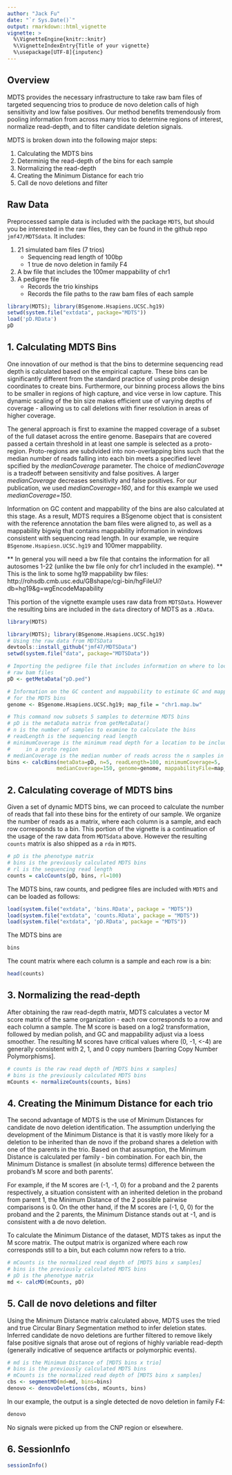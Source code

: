 ```yaml
---
author: "Jack Fu"
date: "`r Sys.Date()`"
output: rmarkdown::html_vignette
vignette: >
  %\VignetteEngine{knitr::knitr}
  %\VignetteIndexEntry{Title of your vignette}
  %\usepackage[UTF-8]{inputenc}
---
```


## Overview

MDTS provides the necessary infrastructure to take raw bam files of targeted 
sequencing trios to produce de novo deletion calls of high sensitivity and low 
false positives. Our method benefits tremendously from pooling information from 
across many trios to determine regions of interest, normalize read-depth, and to
filter candidate deletion signals.

MDTS is broken down into the following major steps:

1. Calculating the MDTS bins
2. Determinig the read-depth of the bins for each sample
3. Normalizing the read-depth
4. Creating the Minimum Distance for each trio
5. Call de novo deletions and filter

## Raw Data

Preprocessed sample data is included with the package `MDTS`, but should you be 
interested in the raw files, they can be found in the github repo 
`jmf47/MDTSdata`. It includes:

1. 21 simulated bam files (7 trios)
      + Sequencing read length of 100bp 
      + 1 true de novo deletion in family F4
2. A bw file that includes the 100mer mappability of chr1
3. A pedigree file 
      + Records the trio kinships 
      + Records the file paths to the raw bam files of each sample
      
```r
library(MDTS); library(BSgenome.Hsapiens.UCSC.hg19)
setwd(system.file("extdata", package="MDTS"))
load('pD.RData')
pD
```

## 1. Calculating MDTS Bins

One innovation of our method is that the bins to determine sequencing read depth
is calculated based on the empirical capture. These bins can be significantly 
different from the standard practice of using probe design coordinates to create
bins. Furthermore, our binning process allows the bins to be smaller in regions 
of high capture, and vice verse in low capture. This dynamic scaling of the bin 
size makes efficient use of varying depths of coverage - allowing us to call 
deletions with finer resolution in areas of higher coverage.

The general approach is first to examine the mapped coverage of a subset of the 
full dataset across the entire genome. Basepairs that are covered passed a 
certain threshold in at least one sample is selected as a proto-region. 
Proto-regions are subdvided into non-overlapping bins such that the median 
number of reads falling into each bin meets a specified level spcified by the 
*medianCoverage* parameter. The choice of *medianCoverage* is a tradeoff between
sensitivity and false positives. A larger *medianCoverage* decreases sensitivity
and false positives. For our publication, we used *medianCoverage=160*, and for 
this example we used *medianCoverage=150*.

Information on GC content and mappability of the bins are also calculated at 
this stage. As a result, MDTS requires a BSgenome object that is consistent with
the reference annotation the bam files were aligned to, as well as a mappability
bigwig that contains mappability information in windows consistent with 
sequencing read length. In our example, we require `BSgenome.Hsapiesn.UCSC.hg19`
and 100mer mappability.

** In general you will need a bw file that contains the information for all
autosomes 1-22 (unlike the bw file only for chr1 included in the example). **
This is the link to some hg19 mappability bw files:
http://rohsdb.cmb.usc.edu/GBshape/cgi-bin/hgFileUi?db=hg19&g=wgEncodeMapability

This portion of the vignette example uses raw data from `MDTSData`. However 
the resulting bins are included in the `data` directory of MDTS as a `.RData`.

```r
library(MDTS)
```

```r
library(MDTS); library(BSgenome.Hsapiens.UCSC.hg19)
# Using the raw data from MDTSData
devtools::install_github("jmf47/MDTSData")
setwd(system.file("data", package="MDTSData")) 

# Importing the pedigree file that includes information on where to locate the 
# raw bam files
pD <- getMetaData("pD.ped")

# Information on the GC content and mappability to estimate GC and mappability 
# for the MDTS bins
genome <- BSgenome.Hsapiens.UCSC.hg19; map_file = "chr1.map.bw"

# This command now subsets 5 samples to determine MDTS bins
# pD is the metaData matrix from getMetaData()
# n is the number of samples to examine to calculate the bins
# readLength is the sequencing read length
# minimumCoverage is the minimum read depth for a location to be included 
#     in a proto region
# medianCoverage is the median number of reads across the n samples in a bin
bins <- calcBins(metaData=pD, n=5, readLength=100, minimumCoverage=5, 
                medianCoverage=150, genome=genome, mappabilityFile=map_file)
```

## 2. Calculating coverage of MDTS bins

Given a set of dynamic MDTS bins, we can proceed to calculate the number of 
reads that fall into these bins for the entirety of our sample. We organize the 
number of reads as a matrix, where each column is a sample, and each row 
corresponds to a bin. This portion of the vignette is a continuation of the 
usage of the raw data from `MDTSdata` above. However the resulting `counts` 
matrix is also shipped as a `rda` in `MDTS`.

```r
# pD is the phenotype matrix
# bins is the previously calculated MDTS bins
# rl is the sequencing read length
counts = calcCounts(pD, bins, rl=100)
```

The MDTS bins, raw counts, and pedigree files are included with `MDTS` and can 
be loaded as follows:
```r
load(system.file("extdata", 'bins.RData', package = "MDTS"))
load(system.file("extdata", 'counts.RData', package = "MDTS"))
load(system.file("extdata", 'pD.RData', package = "MDTS"))
```
The MDTS bins are
```r
bins
```
The count matrix where each column is a sample and each row is a bin:
```r
head(counts)
```

## 3. Normalizing the read-depth

After obtaining the raw read-depth matrix, MDTS calculates a vector M score 
matrix of the same organization - each row corresponds to a row and each column 
a sample. The M score is based on a log2 transformation, followed by median 
polish, and GC and mappability adjust via a loess smoother. The resulting M 
scores have critical values where (0, -1, <-4) are generally consistent with 2, 
1, and 0 copy numbers [barring Copy Number Polymorphisms].

```r
# counts is the raw read depth of [MDTS bins x samples]
# bins is the previously calculated MDTS bins
mCounts <- normalizeCounts(counts, bins)
```

## 4. Creating the Minimum Distance for each trio

The second advantage of MDTS is the use of Minimum Distances for candidate de 
novo deletion identification. The assumption underlying the development of the 
Minimum Distance is that it is vastly more likely for a deletion to be inherited
than de novo if the proband shares a deletion with one of the parents in the 
trio. Based on that assumption, the Minimum Distance is calculated per family - 
bin combination. For each bin, the Minimum Distance is smallest (in absolute 
terms) difference between the proband's M score and both parents'. 

For example, if the M scores are (-1, -1, 0) for a proband and the 2 parents 
respectively, a situation consistent with an inherited deletion in the proband 
from parent 1, the Minimum Distance of the 2 possible pairwise comparisons is 0.
On the other hand, if the M scores are (-1, 0, 0) for the proband and the 2 
parents, the Minimum Distance stands out at -1, and is consistent with a de novo
deletion. 

To calculate the Minimum Distance of the dataset, MDTS takes as input the M 
score matrix. The output matrix is organized where each row corresponds still to
a bin, but each column now refers to a trio.

```r
# mCounts is the normalized read depth of [MDTS bins x samples]
# bins is the previously calculated MDTS bins
# pD is the phenotype matrix
md <- calcMD(mCounts, pD)
```

## 5. Call de novo deletions and filter

Using the Minimum Distance matrix calculated above, MDTS uses the tried and true
Circular Binary Segmentation method to infer deletion states. Inferred candidate
de novo deletions are further filtered to remove likely false positive signals 
that arose out of regions of highly variable read-depth (generally indicative of
sequence artifacts or polymorphic events).

```r
# md is the Minimum Distance of [MDTS bins x trio]
# bins is the previously calculated MDTS bins
# mCounts is the normalized read depth of [MDTS bins x samples]
cbs <- segmentMD(md=md, bins=bins)
denovo <- denovoDeletions(cbs, mCounts, bins)
```

In our example, the output is a single detected de novo deletion in family F4:

```r
denovo
```

No signals were picked up from the CNP region or elsewhere.

## 6. SessionInfo

```r
sessionInfo()
```